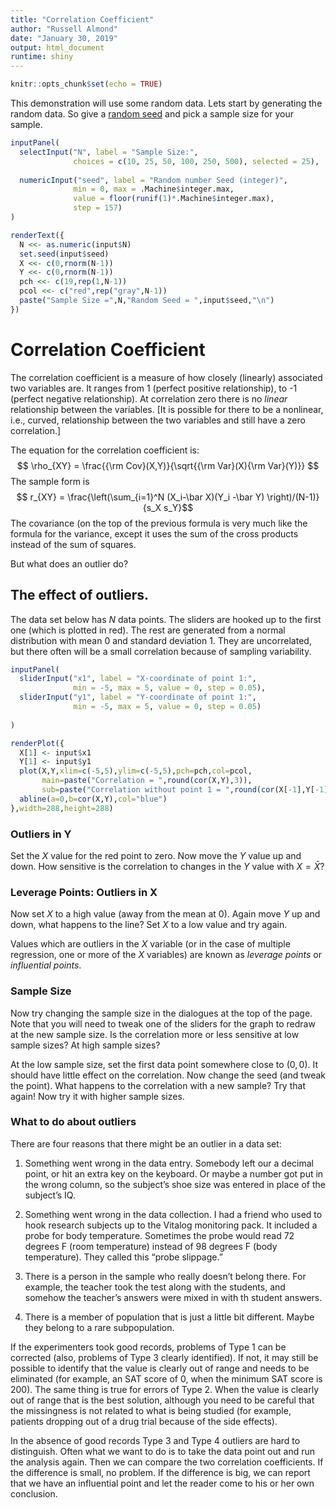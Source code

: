 ```yaml
---
title: "Correlation Coefficient"
author: "Russell Almond"
date: "January 30, 2019"
output: html_document
runtime: shiny
---
```


```r
knitr::opts_chunk$set(echo = TRUE)
```

This demonstration will use some random data.  Lets start by generating the random data.  So give a [random seed][seed] and pick a sample size for your sample. 

```r
inputPanel(
  selectInput("N", label = "Sample Size:",
              choices = c(10, 25, 50, 100, 250, 500), selected = 25),
  
  numericInput("seed", label = "Random number Seed (integer)",
              min = 0, max = .Machine$integer.max, 
              value = floor(runif(1)*.Machine$integer.max), 
              step = 157)
)

renderText({
  N <<- as.numeric(input$N)
  set.seed(input$seed)
  X <<- c(0,rnorm(N-1))
  Y <<- c(0,rnorm(N-1))
  pch <<- c(19,rep(1,N-1))
  pcol <<- c("red",rep("gray",N-1))
  paste("Sample Size =",N,"Random Seed = ",input$seed,"\n")
})
```

# Correlation Coefficient

The correlation coefficient is a measure of how closely (linearly) associated two variables are.  It ranges from 1 (perfect positive relationship), to -1 (perfect negative relationship).  At correlation zero there is no *linear* relationship between the variables.  [It is possible for there to be a nonlinear, i.e., curved, relationship between the two variables and still have a zero correlation.]

The equation for the correlation coefficient is:
$$ \rho_{XY} = \frac{{\rm Cov}(X,Y)}{\sqrt{{\rm Var}(X){\rm Var}(Y)}} $$
The sample form is
$$ r_{XY} = \frac{\left(\sum_{i=1}^N (X_i-\bar X)(Y_i -\bar Y) \right)/(N-1)}{s_X s_Y}$$
The covariance (on the top of the previous formula is very much like the formula for the variance, except it uses the sum of the cross products instead of the sum of squares.

But what does an outlier do?

## The effect of outliers.

The data set below has $N$ data points.  The sliders are hooked up to the first one (which is plotted in red).  The rest are generated from a normal distribution with mean 0 and standard deviation 1.  They are uncorrelated, but there often will be a small correlation because of sampling variability.

```r
inputPanel(
  sliderInput("x1", label = "X-coordinate of point 1:",
              min = -5, max = 5, value = 0, step = 0.05),
  sliderInput("y1", label = "Y-coordinate of point 1:",
              min = -5, max = 5, value = 0, step = 0.05)
  
)

renderPlot({
  X[1] <- input$x1
  Y[1] <- input$y1
  plot(X,Y,xlim=c(-5,5),ylim=c(-5,5),pch=pch,col=pcol,
       main=paste("Correlation = ",round(cor(X,Y),3)),
       sub=paste("Correlation without point 1 = ",round(cor(X[-1],Y[-1]),3)))
  abline(a=0,b=cor(X,Y),col="blue")
},width=288,height=288)
```

### Outliers in Y

Set the $X$ value for the red point to zero.  Now move the $Y$ value up and down.  How sensitive is the correlation to changes in the $Y$ value with $X=\bar X$?

### Leverage Points:  Outliers in X

Now set $X$ to a high value (away from the mean at 0).  Again move $Y$ up and down, what happens to the line?  Set $X$ to a low value and try again.

Values which are outliers in the $X$ variable (or in the case of multiple regression, one or more of the $X$ variables) are known as *leverage points* or *influential points*.

### Sample Size

Now try changing the sample size in the dialogues at the top of the page.  Note that you will need to tweak one of the sliders for the graph to redraw at the new sample size.  Is the correlation more or less sensitive at low sample sizes?  At high sample sizes?

At the low sample size, set the first data point somewhere close to $(0,0)$.  It should have little effect on the correlation.  Now change the seed (and tweak the point).  What happens to the correlation with a new sample?  Try that again!  Now try it with higher sample sizes.

### What to do about outliers

There are four reasons that there might be an outlier in a data set:

1. Something went wrong in the data entry.  Somebody left our a decimal point, or hit an extra key on the keyboard.  Or maybe a number got put in the wrong column, so the subject's shoe size was entered in place of the subject's IQ.

2. Something went wrong in the data collection.  I had a friend who used to hook research subjects up to the Vitalog monitoring pack.  It included a probe for body temperature.  Sometimes the probe would read 72 degrees F (room temperature) instead of 98 degrees F (body temperature).  They called this "probe slippage."

3. There is a person in the sample who really doesn't belong there.  For example, the teacher took the test along with the students, and somehow the teacher's answers were mixed in with th student answers.

4. There is a member of population that is just a little bit different.  Maybe they belong to a rare subpopulation.

If the experimenters took good records, problems of Type 1 can be corrected (also, problems of Type 3 clearly identified).  If not, it may still be possible to identify that the value is clearly out of range and needs to be eliminated (for example, an SAT score of 0, when the minimum SAT score is 200).  The same thing is true for errors of Type 2.  When the value is clearly out of range that is the best solution, although you need to be careful that the missingness is not related to what is being studied (for example, patients dropping out of a drug trial because of the side effects).

In the absence of good records Type 3 and Type 4 outliers are hard to distinguish.  Often what we want to do is to take the data point out and run the analysis again.  Then we can compare the two correlation coefficients.  If the difference is small, no problem.  If the difference is big, we can report that we have an influential point and let the reader come to his or her own conclusion.



[seed]: https://pluto.coe.fsu.edu/rdemos/IntroStats/RandomNumbers.Rmd "A random seed is used to generate a fixed series of random numbers each time."

